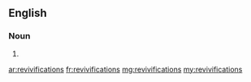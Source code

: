 ==English==

===Noun===
{{head|en|plural}}

# {{plural of|revivification|lang=en}}

[[ar:revivifications]]
[[fr:revivifications]]
[[mg:revivifications]]
[[my:revivifications]]